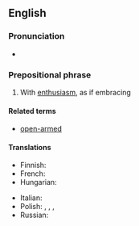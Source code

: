 ==English==

===Pronunciation===
* {{audio|en|En-au-with open arms.ogg|Audio (AU)}}

===Prepositional phrase===
{{en-PP|head=[[with]] [[open]] [[arm]]s}}

# {{lb|en|idiomatic}} With [[enthusiasm]], as if embracing

====Related terms====
* [[open-armed]]

====Translations====
{{trans-top|with enthusiasm, as if embracing}}
* Finnish: {{t+|fi|avosylin}}
* French: {{t+|fr|à bras ouverts}}
* Hungarian: {{t|hu|tárt karokkal}}
{{trans-mid}}
* Italian: {{t|it|a braccia aperte}}
* Polish: {{t+|pl|z otwartymi ramionami}}, {{t|pl|z otwartym sercem}}, {{t|pl|z otwartymi rękoma}}, {{t|pl|z otwartymi rękami}}
* Russian: {{t|ru|с распростёртыми объя́тиями}}
{{trans-bottom}}